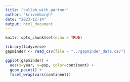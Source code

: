 ```yaml
---
title: "collab_with_partner"
author: "krivenburgh"
date: "2023-12-14"
output: html_document
---
```


```r
knitr::opts_chunk$set(echo = TRUE)
```


```r
library(tidyverse)
gapminder <- read_csv(file = "../gapminder_data.csv")
```
```r
ggplot(gapminder) + 
  aes(x=year, y=pop, color=continent) + 
  geom_point() + 
  facet_wrap(vars(continent))
```


